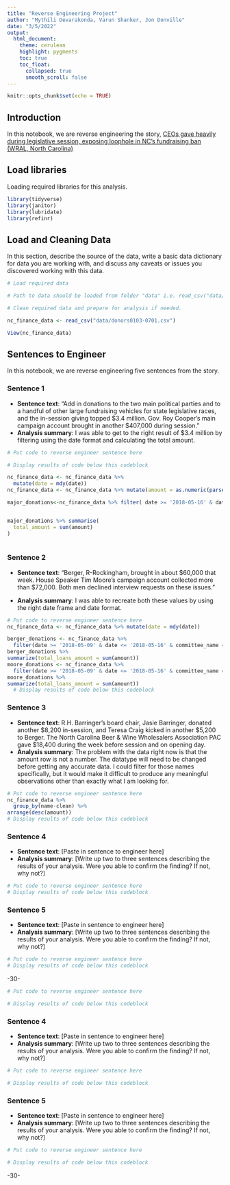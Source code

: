 ```yaml
---
title: "Reverse Engineering Project"
author: "Mythili Devarakonda, Varun Shanker, Jon Donville"
date: "3/5/2022"
output:
  html_document:
    theme: cerulean
    highlight: pygments
    toc: true
    toc_float:
      collapsed: true
      smooth_scroll: false
---
```


```r
knitr::opts_chunk$set(echo = TRUE)
```

## Introduction 

In this notebook, we are reverse engineering the story, [CEOs gave heavily during legislative session, exposing loophole in NC's fundraising ban (WRAL, North Carolina)](https://www.wral.com/in-session-campaign-donations/17716104/)

## Load libraries

Loading required libraries for this analysis.

```r
library(tidyverse)
library(janitor)
library(lubridate)
library(refinr)

```

## Load and Cleaning Data

In this section, describe the source of the data, write a basic data dictionary for data you are working with, and discuss any caveats or issues you discovered working with this data. 

```r
# Load required data

# Path to data should be loaded from folder "data" i.e. read_csv("data/name_of_data.csv")

# Clean required data and prepare for analysis if needed. 

nc_finance_data <- read_csv("data/donors0103-0701.csv")

View(nc_finance_data)


```

## Sentences to Engineer
In this notebook, we are reverse engineering five sentences from the story.

### Sentence 1

* **Sentence text**: “Add in donations to the two main political parties and to a handful of other large fundraising vehicles for state legislative races, and the in-session giving topped $3.4 million. Gov. Roy Cooper's main campaign account brought in another $407,000 during session."
* **Analysis summary**: I was able to get to the right result of $3.4 million by filtering using the date format and calculating the total amount.

```r
# Put code to reverse engineer sentence here

# Display results of code below this codeblock

nc_finance_data <- nc_finance_data %>% 
  mutate(date = mdy(date))  
nc_finance_data <- nc_finance_data %>% mutate(amount = as.numeric(parse_number(amount)))

major_donations<-nc_finance_data %>% filter( date >= '2018-05-16' & date <= '2018-06-29' )


major_donations %>% summarise(
  total_amount = sum(amount)
)
  

```

### Sentence 2

* **Sentence text**: “Berger, R-Rockingham, brought in about $60,000 that week. House Speaker Tim Moore's campaign account collected more than $72,000. Both men declined interview requests on these issues.”

* **Analysis summary**: I was able to recreate both these values by using the right date frame and date format.


```r
# Put code to reverse engineer sentence here
nc_finance_data <- nc_finance_data %>% mutate(date = mdy(date)) 

berger_donations <- nc_finance_data %>%  
  filter(date >= '2018-05-09' & date <= '2018-05-16' & committee_name == "PHILIP E BERGER COMM") 
berger_donations %>% 
summarize(total_loans_amount = sum(amount))
moore_donations <- nc_finance_data %>%  
  filter(date >= '2018-05-09' & date <= '2018-05-16' & committee_name == "FRIENDS OF TIM MOORE") 
moore_donations %>% 
summarize(total_loans_amount = sum(amount))
  # Display results of code below this codeblock
```



### Sentence 3

* **Sentence text**: R.H. Barringer's board chair, Jasie Barringer, donated another $8,200 in-session, and Teresa Craig kicked in another $5,200 to Berger. The North Carolina Beer & Wine Wholesalers Association PAC gave $18,400 during the week before session and on opening day.
* **Analysis summary**: The problem with the data right now is that the amount row is not a number. The datatype will need to be changed before getting any accurate data. I could filter for those names specifically, but it would make it difficult to produce any meaningful observations other than exactly what I am looking for. 

```r
# Put code to reverse engineer sentence here
nc_finance_data %>% 
  group_by(name-clean) %>% 
arrange(desc(amount))
# Display results of code below this codeblock
```

### Sentence 4

* **Sentence text**: [Paste in sentence to engineer here]
* **Analysis summary**: [Write up two to three sentences describing the results of your analysis.  Were you able to confirm the finding? If not, why not?]

```r
# Put code to reverse engineer sentence here
# Display results of code below this codeblock
```

### Sentence 5

* **Sentence text**: [Paste in sentence to engineer here]
* **Analysis summary**: [Write up two to three sentences describing the results of your analysis.  Were you able to confirm the finding? If not, why not?]

```r
# Put code to reverse engineer sentence here
# Display results of code below this codeblock
```

-30-

```r
# Put code to reverse engineer sentence here

# Display results of code below this codeblock

```

### Sentence 4

* **Sentence text**: [Paste in sentence to engineer here]
* **Analysis summary**: [Write up two to three sentences describing the results of your analysis.  Were you able to confirm the finding? If not, why not?]

```r
# Put code to reverse engineer sentence here

# Display results of code below this codeblock

```

### Sentence 5

* **Sentence text**: [Paste in sentence to engineer here]
* **Analysis summary**: [Write up two to three sentences describing the results of your analysis.  Were you able to confirm the finding? If not, why not?]

```r
# Put code to reverse engineer sentence here

# Display results of code below this codeblock

```

-30-